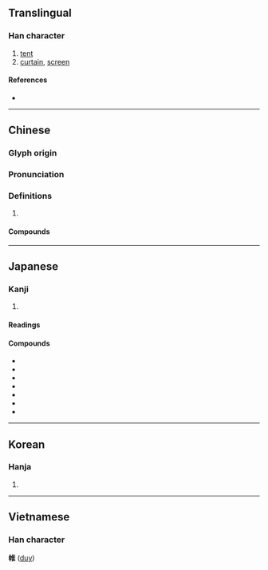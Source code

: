 {{character info/new}}
==Translingual==

===Han character===
{{Han char|rn=50|rad=巾|as=08|sn=11|four=40214|canj=LBOG|ids=⿰巾隹}}

# [[tent]]
# [[curtain]], [[screen]]

====References====
* {{Han ref|kx=0333.100|dkj=08954|dj=0639.120|hdz=10745.080|uh=5E37|ud=24119|bh=B163|bd=45411}}

----

==Chinese==
{{zh-forms}}

===Glyph origin===
{{Han etym}}

===Pronunciation===
{{zh-pron
|m=wéi
|c=wai4
|mn=ûi
|mc=y
|oc=y
|cat=
}}

===Definitions===
{{zh-hanzi}}

# {{rfdef|zh}}

====Compounds====
{{zh-der|下帷|不修帷薄|坐籌帷幄|帷堂|帷幄|帷幔|帷幕|帷扆|帷蓋|帷蓋不棄|帷薄|帷薄不修|帷裳|接袂成帷|書帷|玻璃帷幕|簾帷|綢帷|繐帷|翠帷|董生下帷|襜帷|謀謨帷幄|車帷|連衽成帷|運籌帷幄|面壁下帷}}

----

==Japanese==

===Kanji===
{{ja-kanji|grade=|rs=巾08}}

# {{defn|lang=ja|sort=巾08}}

====Readings====
{{ja-readings
|on=い
|kun=とばり-
}}

====Compounds====
* {{ja-r|帷幄|いあく}}
* {{ja-r|帷幄上奏|いあくじょうそう}}
* {{ja-r|帷帳|いちょう}}
* {{ja-r|帷幕|いばく}}
* {{ja-r|帷子|かたびら}}
* {{ja-r|経帷子|きょうかたびら}}
* {{ja-r|鎖帷子|くさりかたびら}}

----

==Korean==

===Hanja===
{{ko-hanja|hangeul=유|rv=yu|mr=yu}}

# {{defn|lang=ko|sort=巾08}}

----

==Vietnamese==

===Han character===
'''帷''' ([[duy]])

{{cln|vi|Han tu}}